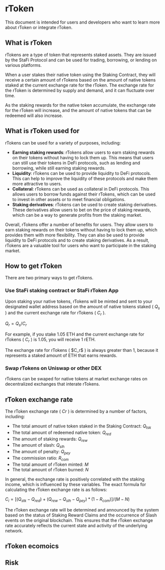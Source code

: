 # rToken

This document is intended for users and developers who want to learn more about rToken or integrate rToken.

## What is rToken

rTokens are a type of token that represents staked assets. They are issued by the StaFi Protocol and can be used for trading, borrowing, or lending on various platforms.

When a user stakes their native token using the Staking Contract, they will receive a certain amount of rTokens based on the amount of native tokens staked at the current exchange rate for the rToken. The exchange rate for the rToken is determined by supply and demand, and it can fluctuate over time.

As the staking rewards for the native token accumulate, the exchange rate for the rToken will increase, and the amount of native tokens that can be redeemed will also increase.

## What is rToken used for

rTokens can be used for a variety of purposes, including:
- **Earning staking rewards**: rTokens allow users to earn staking rewards on their tokens without having to lock them up. This means that users can still use their tokens in DeFi protocols, such as lending and borrowing, while still earning staking rewards.
- **Liquidity**: rTokens can be used to provide liquidity to DeFi protocols. This can help to improve the liquidity of these protocols and make them more attractive to users.
- **Collateral**: rTokens can be used as collateral in DeFi protocols. This allows users to borrow funds against their rTokens, which can be used to invest in other assets or to meet financial obligations.
- **Staking derivatives**: rTokens can be used to create staking derivatives. These derivatives allow users to bet on the price of staking rewards, which can be a way to generate profits from the staking market.

Overall, rTokens offer a number of benefits for users. They allow users to earn staking rewards on their tokens without having to lock them up, which provides them with more flexibility. They can also be used to provide liquidity to DeFi protocols and to create staking derivatives. As a result, rTokens are a valuable tool for users who want to participate in the staking market.

## How to get rToken 

There are two primary ways to get rTokens.

### Use StaFi staking contract or StaFi rToken App

Upon staking your native tokens, rTokens will be minted and sent to your designated wallet address based on the amount of native tokens staked ( $Q_s$ ) and the current exchange rate for rTokens ( $C_r$ ).

$Q_r=Q_s/C_r$

For example, if you stake 1.05 ETH and the current exchange rate for rTokens ( $C_r$ ) is 1.05, you will receive 1 rETH.


<Callout type="info">
The exchange rate for rTokens ( $C_r$ ) is always greater than 1, because it represents a staked amount of ETH that earns rewards.
</Callout>

### Swap rTokens on Uniswap or other DEX

rTokens can be swaped for native tokens at market exchange rates on decentralized exchanges that interate rTokens.

## rToken exchange rate
The rToken exchange rate ( $Cr$ ) is determined by a number of factors, including:
- The total amount of native token staked in the Staking Contract: $Q_{tsk}$
- The total amount of redeemed native token: $Q_{red}$
- The amount of staking rewards: $Q_{rew}$
- The amount of slash: $Q_{slh}$
- The amount of penalty: $Q_{pey}$
- The commission ratio: $R_{com}$
- The total amount of rToken minted: $M$
- The total amount of rToken burned: $N$

In general, the exchange rate is positively correlated with the staking income, which is influenced by these variables. The exact formula for calculating the rToken exchange rate is as follows:

$C_{i}={[\left(Q_{stk}-Q_{red}\right)+\left(Q_{rew}-Q_{slh}-Q_{pey}\right) *\left(1-R_{com}\right)]}/{(M-N)}$

The rToken exchange rate will be determined and announced by the system based on the status of Staking Reward Claims and the occurrence of Slash events on the original blockchain. This ensures that the rToken exchange rate accurately reflects the current state and activity of the underlying network.



## rToken ecomoics


## Risk